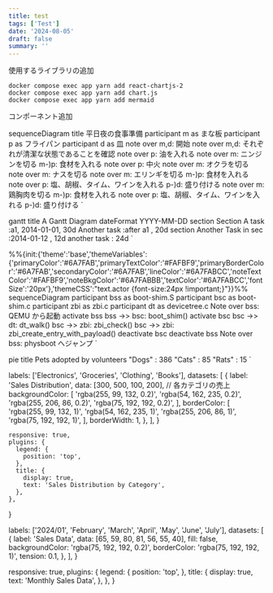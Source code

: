 ```yaml
---
title: test
tags: ['Test']
date: '2024-08-05'
draft: false
summary: ''
---
```


使用するライブラリの追加

```
docker compose exec app yarn add react-chartjs-2
docker compose exec app yarn add chart.js
docker compose exec app yarn add mermaid
```

コンポーネント追加

  sequenceDiagram title 平日夜の食事準備
  participant m as まな板
  participant p as フライパン
  participant d as 皿
note over m,d: 開始
note over m,d: それぞれが清潔な状態であることを確認
note over p: 油を入れる
note over m: ニンジンを切る
m-)p: 食材を入れる
note over p: 中火
note over m: オクラを切る
note over m: ナスを切る
note over m: エリンギを切る
m-)p: 食材を入れる
note over p: 塩、胡椒、タイム、ワインを入れる
p-)d: 盛り付ける
note over m: 鶏胸肉を切る
m-)p: 食材を入れる
note over p: 塩、胡椒、タイム、ワインを入れる
p-)d: 盛り付ける
`

<Mermaid chart={sequenceDiagram} />

gantt
  title A Gantt Diagram
  dateFormat  YYYY-MM-DD
  section Section
  A task           :a1, 2014-01-01, 30d
  Another task     :after a1  , 20d
  section Another
  Task in sec      :2014-01-12  , 12d
  another task      : 24d
`

<Mermaid chart={gantt} />

%%{init:{'theme':'base','themeVariables':{'primaryColor':'#6A7FAB','primaryTextColor':'#FAFBF9','primaryBorderColor':'#6A7FAB','secondaryColor':'#6A7FAB','lineColor':'#6A7FABCC','noteTextColor':'#FAFBF9','noteBkgColor':'#6A7FABBB','textColor':'#6A7FABCC','fontSize':'20px'},'themeCSS':"text.actor {font-size:24px !important;}"}}%%
sequenceDiagram
    participant bss as boot-shim.S
    participant bsc as boot-shim.c
    participant zbi as zbi.c
    participant dt as devicetree.c
    Note over bss: QEMU から起動
    activate bss
    bss ->> bsc: boot_shim()
    activate bsc
    bsc ->> dt: dt_walk()
    bsc ->> zbi: zbi_check()
    bsc ->> zbi: zbi_create_entry_with_payload()
    deactivate bsc
    deactivate bss
    Note over bss: physboot へジャンプ
`

<Mermaid chart={sequenceDiagram2} />

pie title Pets adopted by volunteers
    "Dogs" : 386
    "Cats" : 85
    "Rats" : 15
`

<Mermaid chart={pie} />

labels: ['Electronics', 'Groceries', 'Clothing', 'Books'],
      datasets: [
        {
          label: 'Sales Distribution',
          data: [300, 500, 100, 200], // 各カテゴリの売上
          backgroundColor: [
            'rgba(255, 99, 132, 0.2)',
            'rgba(54, 162, 235, 0.2)',
            'rgba(255, 206, 86, 0.2)',
            'rgba(75, 192, 192, 0.2)',
          ],
          borderColor: [
            'rgba(255, 99, 132, 1)',
            'rgba(54, 162, 235, 1)',
            'rgba(255, 206, 86, 1)',
            'rgba(75, 192, 192, 1)',
          ],
      borderWidth: 1,
    },
  ],
}

    responsive: true,
    plugins: {
      legend: {
        position: 'top',
      },
      title: {
        display: true,
        text: 'Sales Distribution by Category',
      },
    },
  }

<DonutChart data={data} options={options} />

  labels: ['2024/01', 'February', 'March', 'April', 'May', 'June', 'July'],
  datasets: [
    {
      label: 'Sales Data',
      data: [65, 59, 80, 81, 56, 55, 40],
      fill: false,
      backgroundColor: 'rgba(75, 192, 192, 0.2)',
      borderColor: 'rgba(75, 192, 192, 1)',
      tension: 0.1,
    },
  ],
}

  responsive: true,
  plugins: {
    legend: {
      position: 'top',
    },
    title: {
      display: true,
      text: 'Monthly Sales Data',
    },
  },
}

<LineChart data={data1} options={options1} />
